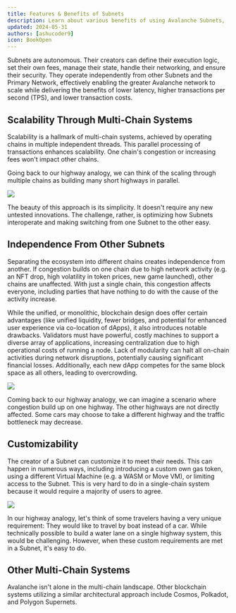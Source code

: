 ```yaml
---
title: Features & Benefits of Subnets
description: Learn about various benefits of using Avalanche Subnets,
updated: 2024-05-31
authors: [ashucoder9]
icon: BookOpen
---
```


Subnets are autonomous. Their creators can define their execution logic, set their own fees, manage their state, handle their networking, and ensure their security. They operate independently from other Subnets and the Primary Network, effectively enabling the greater Avalanche network to scale while delivering the benefits of lower latency, higher transactions per second (TPS), and lower transaction costs.

## Scalability Through Multi-Chain Systems

Scalability is a hallmark of multi-chain systems, achieved by operating chains in multiple independent threads. This parallel processing of transactions enhances scalability. One chain's congestion or increasing fees won't impact other chains.

Going back to our highway analogy, we can think of the scaling through multiple chains as building many short highways in parallel.

![](/course/avalanche-fundamentals/11.png)

The beauty of this approach is its simplicity. It doesn't require any new untested innovations. The challenge, rather, is optimizing how Subnets interoperate and making switching from one Subnet to the other easy.

## Independence From Other Subnets

Separating the ecosystem into different chains creates independence from another. If congestion builds on one chain due to high network activity (e.g. an NFT drop, high volatility in token prices, new game launched), other chains are unaffected. With just a single chain, this congestion affects everyone, including parties that have nothing to do with the cause of the activity increase. 

While the unified, or monolithic, blockchain design does offer certain advantages (like unified liquidity, fewer bridges, and potential for enhanced user experience via co-location of dApps), it also introduces notable drawbacks. Validators must have powerful, costly machines to support a diverse array of applications, increasing centralization due to high operational costs of running a node. Lack of modularity can halt all on-chain activities during network disruptions, potentially causing significant financial losses. Additionally, each new dApp competes for the same block space as all others, leading to overcrowding.

![](/course/avalanche-fundamentals/12.png)

Coming back to our highway analogy, we can imagine a scenario where congestion build up on one highway. The other highways are not directly affected. Some cars may choose to take a different highway and the traffic bottleneck may decrease.

## Customizability

The creator of a Subnet can customize it to meet their needs. This can happen in numerous ways, including introducing a custom own gas token, using a different Virtual Machine (e.g. a WASM or Move VM), or limiting access to the Subnet. This is very hard to do in a single-chain system because it would require a majority of users to agree.

![](/course/avalanche-fundamentals/13.png)

In our highway analogy, let's think of some travelers having a very unique requirement: They would like to travel by boat instead of a car. While technically possible to build a water lane on a single highway system, this would be challenging. However, when these custom requirements are met in a Subnet, it's easy to do.

## Other Multi-Chain Systems

Avalanche isn't alone in the multi-chain landscape. Other blockchain systems utilizing a similar architectural approach include Cosmos, Polkadot, and Polygon Supernets. 